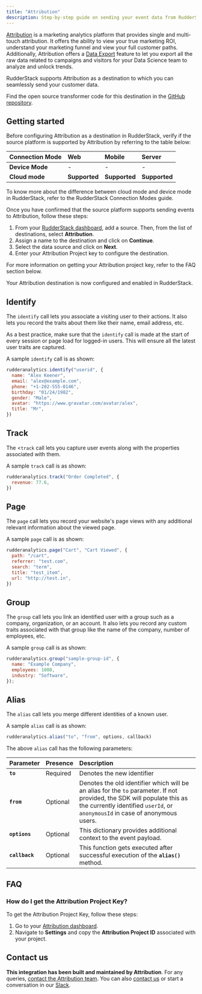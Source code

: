 ```yaml
---
title: "Attribution"
description: Step-by-step guide on sending your event data from RudderStack to Attribution.
---
```


[Attribution](https://attributionapp.com) is a marketing analytics platform that provides single and multi-touch attribution. It offers the ability to view your true marketing ROI, understand your marketing funnel and view your full customer paths. Additionally, Attribution offers a [Data Export](https://www.attributionapp.com/dataexporttool/) feature to let you export all the raw data related to campaigns and visitors for your Data Science team to analyze and unlock trends.

RudderStack supports Attribution as a destination to which you can seamlessly send your customer data.

<div class="infoBlock">
Find the open source transformer code for this destination in the <a href="https://github.com/rudderlabs/rudder-transformer/tree/master/v0/destinations/attribution">GitHub repository</a>.
</div>

## Getting started

Before configuring Attribution as a destination in RudderStack, verify if the source platform is supported by Attribution by referring to the table below:

| **Connection Mode** | **Web**       | **Mobile**    | **Server**    |
| :------------------ | :------------ | :------------ | :------------ |
| **Device Mode**     | -         | -         | -         |
| **Cloud mode**      | **Supported** | **Supported** | **Supported** |

<div class="infoBlock">
To know more about the difference between cloud mode and device mode in RudderStack, refer to the <Link to="/destinations/rudderstack-connection-modes/">RudderStack Connection Modes</Link> guide.
</div>

Once you have confirmed that the source platform supports sending events to Attribution, follow these steps:

1. From your [RudderStack dashboard](https://app.rudderstack.com/), add a source. Then, from the list of destinations, select **Attribution**.
2. Assign a name to the destination and click on **Continue**.
3. Select the data source and click on **Next**.
4. Enter your Attribution Project key to configure the destination.

<div class="infoBlock">

For more information on getting your Attribution project key, refer to the <Link to="#faq">FAQ</Link> section below.
</div>

Your Attribution destination is now configured and enabled in RudderStack.

## Identify

The <Link to="/event-spec/standard-events/identify">`identify`</Link> call lets you associate a visiting user to their actions. It also lets you record the traits about them like their name, email address, etc.

<div class="infoBlock">

As a best practice, make sure that the `identify` call is made at the start of every session or page load for logged-in users. This will ensure all the latest user traits are captured.

</div>

A sample `identify` call is as shown:

```javascript
rudderanalytics.identify("userid", {
  name: "Alex Keener",
  email: "alex@example.com",
  phone: "+1-202-555-0146",
  birthday: "01/24/1982",
  gender: "Male",
  avatar: "https://www.gravatar.com/avatar/alex",
  title: "Mr",
})
```




## Track

The <<Link to="/event-spec/standard-events/track">`track`</Link> call lets you capture user events along with the properties associated with them.

A sample `track` call is as shown:

```javascript
rudderanalytics.track("Order Completed", {
  revenue: 77.6,
})
```

## Page

The <Link to="/event-spec/standard-events/page">`page`</Link> call lets you record your website's page views with any additional relevant information about the viewed page.

A sample `page` call is as shown:

```javascript
rudderanalytics.page("Cart", "Cart Viewed", {
  path: "/cart",
  referrer: "test.com",
  search: "term",
  title: "test_item",
  url: "http://test.in",
})
```

## Group

The <Link to="/event-spec/standard-events/group">`group`</Link> call lets you link an identified user with a group such as a company, organization, or an account. It also lets you record any custom traits associated with that group like the name of the company, number of employees, etc.

A sample `group` call is as shown:

```javascript
rudderanalytics.group("sample-group-id", {
  name: "Example Company",
  employees: 1000,
  industry: "Software",
});
```

## Alias

The <Link to="/event-spec/standard-events/alias">`alias`</Link> call lets you merge different identities of a known user.

A sample `alias` call is as shown:

```javascript
rudderanalytics.alias("to", "from", options, callback)
```

The above `alias` call has the following parameters:

| **Parameter**  | **Presence** | **Description**                                                                                                                                                                                          |
| :------------- | :----------- | :------------------------------------------------------------------------------------------------------------------------------------------------------------------------------------------------------- |
| **`to`**       | Required     | Denotes the new identifier                                                                                                                                                                               |
| **`from`**     | Optional     | Denotes the old identifier which will be an alias for the `to` parameter. If not provided, the SDK will populate this as the currently identified `userId`, or `anonymousId` in case of anonymous users. |
| **`options`**  | Optional     | This dictionary provides additional context to the event payload.                                                                                                                                        |
| **`callback`** | Optional     | This function gets executed after successful execution of the **`alias()`** method.                                                                                                                      |

## FAQ

### How do I get the Attribution Project Key?

To get the Attribution Project Key, follow these steps:
1. Go to your [Attribution dashboard](https://dashboard.attributionapp.com).
2. Navigate to **Settings** and copy the **Attribution Project ID** associated with your project.

## Contact us

**This integration has been built and maintained by Attribution**. For any queries, [contact the Attribution team](mailto:support@attributionapp.com). You can also [contact us](mailto:contact@rudderstack.com) or start a conversation in our [Slack](https://rudderstack.com/join-rudderstack-slack-community).

